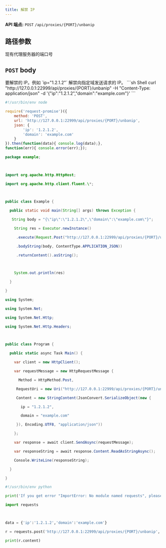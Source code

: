 ```yaml
---
title: 解禁 IP
---
```


**API 端点:** `POST` `/api/proxies/{PORT}/unbanip`

## 路径参数
<ParamField path="PORT" type="string" required>
现有代理服务器的端口号
</ParamField>

## `POST` body
<ParamField body="ip" type="string" required>
要解禁的 IP。例如 `ip="1.2.1.2"`
</ParamField>

<ParamField body="domain" type="string">
解禁向指定域发送请求的 IP。
</ParamField>


<RequestExample>
```sh Shell
curl "http://127.0.0.1:22999/api/proxies/{PORT}/unbanip" -H "Content-Type: application/json" -d '{"ip":"1.2.1.2","domain":"example.com"}'
```

```js NodeJS
#!/usr/bin/env node

require('request-promise')({
    method: 'POST',
    url: 'http://127.0.0.1:22999/api/proxies/{PORT}/unbanip',
    json: {
        'ip': '1.2.1.2',
        'domain': 'example.com'
    }
}).then(function(data){ console.log(data);},
function(err){ console.error(err);});
```

```java Java
package example;

 

import org.apache.http.HttpHost;

import org.apache.http.client.fluent.\*;

 

public class Example {

  public static void main(String[] args) throws Exception {

   String body = "{\"ip\":\"1.2.1.2\",\"domain\":\"example.com\"}";

    String res = Executor.newInstance()

     .execute(Request.Post("http://127.0.0.1:22999/api/proxies/{PORT}/unbanip")

     .bodyString(body, ContentType.APPLICATION_JSON))

     .returnContent().asString();

 

    System.out.println(res)

  }

}
```

```cs C#
using System;

using System.Net;

using System.Net.Http;

using System.Net.Http.Headers;

 

public class Program {

  public static async Task Main() {

    var client = new HttpClient();

    var requestMessage = new HttpRequestMessage {

      Method = HttpMethod.Post,

     RequestUri = new Uri("http://127.0.0.1:22999/api/proxies/{PORT}/unbanip"),

     Content = new StringContent(JsonConvert.SerializeObject(new {

       ip = "1.2.1.2",

       domain = "example.com"

     }), Encoding.UTF8, "application/json"))

    };

    var response = await client.SendAsync(requestMessage);

    var responseString = await response.Content.ReadAsStringAsync();

    Console.WriteLine(responseString);

  }

}
```

```python Python
#!/usr/bin/env python

print('If you get error "ImportError: No module named requests", please install it:\n$ sudo pip install requests');

import requests

 

data = {'ip':'1.2.1.2','domain':'example.com'}

r = requests.post('http://127.0.0.1:22999/api/proxies/{PORT}/unbanip', data=json.dumps(data))

print(r.content)
```
</RequestExample>